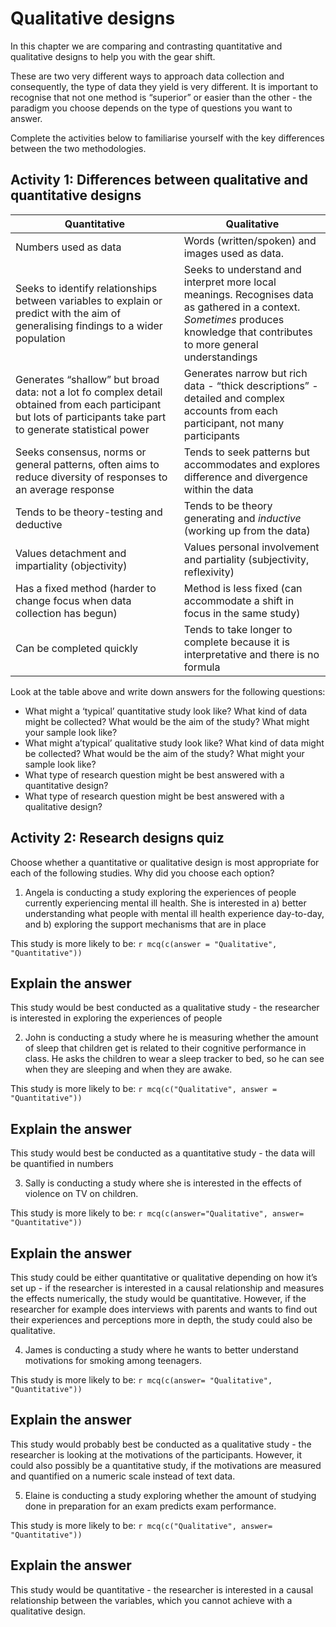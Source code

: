 # Qualitative designs

In this chapter we are comparing and contrasting quantitative and qualitative designs to help you with the gear shift.

These are two very different ways to approach data collection and consequently, the type of data they yield is very different. It is important to recognise that not one method is "superior" or easier than the other - the paradigm you choose depends on the type of questions you want to answer.

Complete the activities below to familiarise yourself with the key differences between the two methodologies.

## Activity 1: Differences between qualitative and quantitative designs


|Quantitative             |Qualitative           |
|-------------------------|----------------------|
|Numbers used as data     |Words (written/spoken) and images used as data.|
|Seeks to identify relationships between variables to explain or predict with the aim of generalising findings to a wider population|Seeks to understand and interpret more local meanings. Recognises data as gathered in a context. *Sometimes* produces knowledge that contributes to more general understandings|
|Generates "shallow" but broad data: not a lot fo complex detail obtained from each participant but lots of participants take part to generate statistical power|Generates narrow but rich data - "thick descriptions" - detailed and complex accounts from each participant, not many participants|
|Seeks consensus, norms or general patterns, often aims to reduce diversity of responses to an average response|Tends to seek patterns but accommodates and explores difference and divergence within the data|
|Tends to be theory-testing and deductive|Tends to be theory generating and *inductive* (working up from the data)|
|Values detachment and impartiality (objectivity)|Values personal involvement and partiality (subjectivity, reflexivity)|
|Has a fixed method (harder to change focus when data collection has begun)|Method is less fixed (can accommodate a shift in focus in the same study)|
|Can be completed quickly|Tends to take longer to complete because it is interpretative and there is no formula|

Look at the table above and write down answers for the following questions:

  + What might a 'typical' quantitative study look like? What kind of data might be collected? What would be the aim of the study? What might your sample look like?
  + What might a'typical' qualitative study look like? What kind of data might be collected? What would be the aim of the study? What might your sample look like?
  + What type of research question might be best answered with a quantitative design? 
  + What type of research question might be best answered with a qualitative design? 
  
## Activity 2: Research designs quiz

Choose whether a quantitative or qualitative design is most appropriate for each of the following studies. Why did you choose each option?

1. Angela is conducting a study exploring the experiences of people currently experiencing mental ill health. She is interested in a) better understanding what people with mental ill health experience day-to-day, and b) exploring the support mechanisms that are in place

This study is more likely to be: `r mcq(c(answer = "Qualitative", "Quantitative"))`

::: {.callout-caution icon=false collapse="true"}
## Explain the answer

This study would be best conducted as a qualitative study - the researcher is interested in exploring the experiences of people
:::

2. John is conducting a study where he is measuring whether the amount of sleep that children get is related to their cognitive performance in class. He asks the children to wear a sleep tracker to bed, so he can see when they are sleeping and when they are awake.

This study is more likely to be: `r mcq(c("Qualitative", answer = "Quantitative"))`

::: {.callout-caution icon=false collapse="true"}
## Explain the answer

This study would best be conducted as a quantitative study - the data will be quantified in numbers
:::

3. Sally is conducting a study where she is interested in the effects of violence on TV on children.

This study is more likely to be: `r mcq(c(answer="Qualitative", answer= "Quantitative"))`

::: {.callout-caution icon=false collapse="true"}
## Explain the answer
This study could be either quantitative or qualitative depending on how it's set up - if the researcher is interested in a causal relationship and measures the effects numerically, the study would be quantitative. However, if the researcher for example does interviews with parents and wants to find out their experiences and perceptions more in depth, the study could also be qualitative.
:::

4. James is conducting a study where he wants to better understand motivations for smoking among teenagers.

This study is more likely to be: `r mcq(c(answer= "Qualitative", "Quantitative"))`

::: {.callout-caution icon=false collapse="true"}
## Explain the answer
This study would probably best be conducted as a qualitative study - the researcher is looking at the motivations of the participants. However, it could also possibly be a quantitative study, if the motivations are measured and quantified on a numeric scale instead of text data.
:::

5. Elaine is conducting a study exploring whether the amount of studying done in preparation for an exam predicts exam performance.

This study is more likely to be: `r mcq(c("Qualitative", answer= "Quantitative"))`

::: {.callout-caution icon=false collapse="true"}
## Explain the answer
This study would be quantitative - the researcher is interested in a causal relationship between the variables, which you cannot achieve with a qualitative design.
:::
